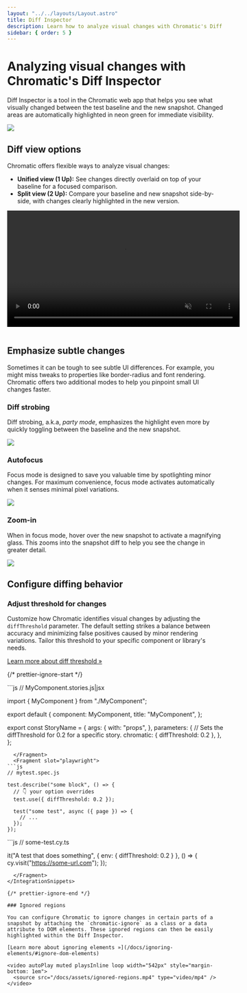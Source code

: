 ```yaml
---
layout: "../../layouts/Layout.astro"
title: Diff Inspector
description: Learn how to analyze visual changes with Chromatic's Diff Inspector
sidebar: { order: 5 }
---
```



# Analyzing visual changes with Chromatic's Diff Inspector

Diff Inspector is a tool in the Chromatic web app that helps you see what visually changed between the test baseline and the new snapshot. Changed areas are automatically highlighted in neon green for immediate visibility.

![](../../images/diff-inspector.png)

## Diff view options

Chromatic offers flexible ways to analyze visual changes:

- **Unified view (1 Up):** See changes directly overlaid on top of your baseline for a focused comparison.
- **Split view (2 Up):** Compare your baseline and new snapshot side-by-side, with changes clearly highlighted in the new version.

<video autoPlay muted playsInline loop width="542px" style="margin-bottom: 1em">
  <source src="/docs/assets/1up-2up.mp4" type="video/mp4" />
</video>

## Emphasize subtle changes

Sometimes it can be tough to see subtle UI differences. For example, you might miss tweaks to properties like border-radius and font rendering. Chromatic offers two additional modes to help you pinpoint small UI changes faster.

### Diff strobing

Diff strobing, a.k.a, _party mode_, emphasizes the highlight even more by quickly toggling between the baseline and the new snapshot.

![](https://chromaticblog.ghost.io/content/images/downloaded_images/Diff-Detector-2-0/1-CrOUFtW8-sndKXSKSS0eug.gif)

### Autofocus

Focus mode is designed to save you valuable time by spotlighting minor changes. For maximum convenience, focus mode activates automatically when it senses minimal pixel variations.

![](https://chromaticblog.ghost.io/content/images/2020/10/autofocus-toggle.gif)

### Zoom-in

When in focus mode, hover over the new snapshot to activate a magnifying glass. This zooms into the snapshot diff to help you see the change in greater detail.

![](https://chromaticblog.ghost.io/content/images/2020/10/autofocus-magnify.gif)

## Configure diffing behavior

### Adjust threshold for changes

Customize how Chromatic identifies visual changes by adjusting the `diffThreshold` parameter. The default setting strikes a balance between accuracy and minimizing false positives caused by minor rendering variations. Tailor this threshold to your specific component or library's needs.

[Learn more about diff threshold »](/docs/threshold)

{/* prettier-ignore-start */}

<IntegrationSnippets>
  <Fragment slot="storybook">
```js
// MyComponent.stories.js|jsx

import { MyComponent } from "./MyComponent";

export default {
  component: MyComponent,
  title: "MyComponent",
};

export const StoryName = {
  args: {
    with: "props",
  },
  parameters: {
    // Sets the diffThreshold for 0.2 for a specific story.
    chromatic: { diffThreshold: 0.2 },
  },
};
```
  </Fragment>
  <Fragment slot="playwright">
```js
// mytest.spec.js

test.describe("some block", () => {
  // 👇 your option overrides
  test.use({ diffThreshold: 0.2 });

  test("some test", async ({ page }) => {
    // ...
  });
});
```
  </Fragment>
  <Fragment slot="cypress">
```js
// some-test.cy.ts

it("A test that does something", {
  env: { diffThreshold: 0.2 }
}, () => {
  cy.visit("https://some-url.com");
});
```
  </Fragment>
</IntegrationSnippets>

{/* prettier-ignore-end */}

### Ignored regions

You can configure Chromatic to ignore changes in certain parts of a snapshot by attaching the `chromatic-ignore` as a class or a data attribute to DOM elements. These ignored regions can then be easily highlighted within the Diff Inspector.

[Learn more about ignoring elements »](/docs/ignoring-elements/#ignore-dom-elements)

<video autoPlay muted playsInline loop width="542px" style="margin-bottom: 1em">
  <source src="/docs/assets/ignored-regions.mp4" type="video/mp4" />
</video>
